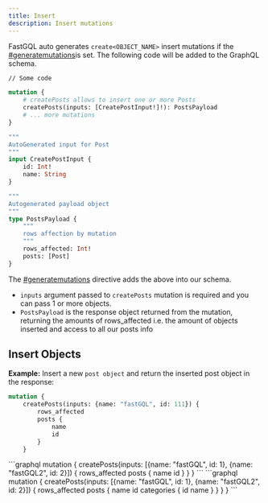---
title: Insert
description: Insert mutations
---


FastGQL auto generates `create<OBJECT_NAME>` insert mutations if the [#generatemutations](../schema/directives.md#generatemutations "mention")is set. The following code will be added to the GraphQL schema.

```graphql
// Some code

mutation {
	# createPosts allows to insert one or more Posts
	createPosts(inputs: [CreatePostInput!]!): PostsPayload
	# ... more mutations
}

"""
AutoGenerated input for Post
"""
input CreatePostInput {
	id: Int!
	name: String
}

"""
Autogenerated payload object
"""
type PostsPayload {
	"""
	rows affection by mutation
	"""
	rows_affected: Int!
	posts: [Post]
}
```

The [#generatemutations](../schema/directives.md#generatemutations "mention") directive adds the above into our schema.

* `inputs` argument passed to `createPosts` mutation is required and you can pass 1 or more objects.
* `PostsPayload` is the response object returned from the mutation, returning the amounts of rows\_affected i.e. the amount of objects inserted and access to all our posts info

## Insert Objects

**Example:** Insert a new `post object` and return the inserted post object in the response:

<Tabs>
<TabItem label="Single Insert">

```graphql
mutation {
    createPosts(inputs: {name: "fastGQL", id: 111}) { 
        rows_affected 
        posts { 
            name 
            id 
        } 
    }
```
</TabItem>

<TabItem label="Multiple Insert" >
```graphql
mutation { 
    createPosts(inputs: [{name: "fastGQL", id: 1}, {name: "fastGQL2", id: 2}]) { 
        rows_affected 
        posts { 
            name 
            id 
        } 
    } 
}
```
</TabItem>

<TabItem label="Insert returning relation">
```graphql
mutation { 
    createPosts(inputs: [{name: "fastGQL", id: 1}, {name: "fastGQL2", id: 2}]) { 
        rows_affected 
        posts { 
            name 
            id
            categories {
                id
                name
            }
        } 
    } 
}
```
</TabItem>
</Tabs>

